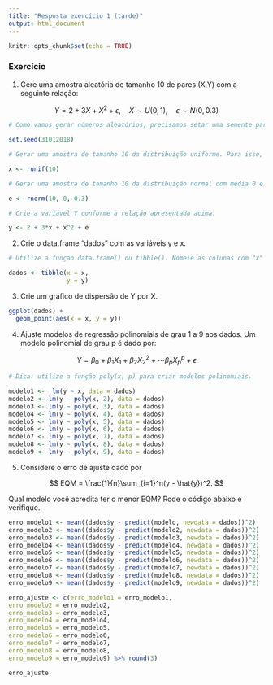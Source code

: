 ```yaml
---
title: "Resposta exercício 1 (tarde)"
output: html_document
---
```


```r
knitr::opts_chunk$set(echo = TRUE)
```

### Exercício

1) Gere uma amostra aleatória de tamanho 10 de pares (X,Y) com a seguinte relação:

$$
Y = 2 + 3X + X^2 + \epsilon, \quad X \sim U(0, 1), \quad \epsilon \sim N(0, 0.3)
$$




```r
# Como vamos gerar números aleatórios, precisamos setar uma semente para que nossos resultados possam ser reprodutíveis.

set.seed(31012018)

# Gerar uma amostra de tamanho 10 da distribuição uniforme. Para isso, utilize a função runif().

x <- runif(10)

# Gerar uma amostra de tamanho 10 da distribuição normal com média 0 e variância 0.3. Para isso, utilize a função rnorm().

e <- rnorm(10, 0, 0.3)

# Crie a variável Y conforme a relação apresentada acima.

y <- 2 + 3*x + x^2 + e


```

2) Crie o data.frame "dados" com as variáveis y e x.

```r
# Utilize a funçao data.frame() ou tibble(). Nomeie as colunas com "x" e "y".

dados <- tibble(x = x,
                y = y)
```

3) Crie um gráfico de dispersão de Y por X.

```r
ggplot(dados) +
  geom_point(aes(x = x, y = y))
```

4) Ajuste modelos de regressão polinomiais de grau 1 a 9 aos dados. Um modelo polinomial de grau p é dado por:

$$
Y = \beta_0 + \beta_1 X_1 + \beta_2 X_2^2 + \cdots \beta_p X_p^p + \epsilon
$$
```r
# Dica: utilize a função poly(x, p) para criar modelos polinomiais.

modelo1 <-  lm(y ~ x, data = dados)
modelo2 <- lm(y ~ poly(x, 2), data = dados)
modelo3 <- lm(y ~ poly(x, 3), data = dados)
modelo4 <- lm(y ~ poly(x, 4), data = dados)
modelo5 <- lm(y ~ poly(x, 5), data = dados)
modelo6 <- lm(y ~ poly(x, 6), data = dados)
modelo7 <- lm(y ~ poly(x, 7), data = dados)
modelo8 <- lm(y ~ poly(x, 8), data = dados)
modelo9 <- lm(y ~ poly(x, 9), data = dados)
```

5) Considere o erro de ajuste dado por

$$
EQM = \frac{1}{n}\sum_{i=1}^n(y - \hat{y})^2.
$$



Qual modelo você acredita ter o menor EQM? Rode o código abaixo e verifique.

```r
erro_modelo1 <- mean((dados$y - predict(modelo, newdata = dados))^2)
erro_modelo2 <- mean((dados$y - predict(modelo2, newdata = dados))^2)
erro_modelo3 <- mean((dados$y - predict(modelo3, newdata = dados))^2)
erro_modelo4 <- mean((dados$y - predict(modelo4, newdata = dados))^2)
erro_modelo5 <- mean((dados$y - predict(modelo5, newdata = dados))^2)
erro_modelo6 <- mean((dados$y - predict(modelo6, newdata = dados))^2)
erro_modelo7 <- mean((dados$y - predict(modelo7, newdata = dados))^2)
erro_modelo8 <- mean((dados$y - predict(modelo8, newdata = dados))^2)
erro_modelo9 <- mean((dados$y - predict(modelo9, newdata = dados))^2)

erro_ajuste <- c(erro_modelo1 = erro_modelo1,
erro_modelo2 = erro_modelo2,
erro_modelo3 = erro_modelo3,
erro_modelo4 = erro_modelo4,
erro_modelo5 = erro_modelo5,
erro_modelo6 = erro_modelo6,
erro_modelo7 = erro_modelo7,
erro_modelo8 = erro_modelo8,
erro_modelo9 = erro_modelo9) %>% round(3)

erro_ajuste
```

